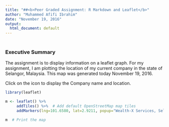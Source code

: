 ```yaml
---
title: "##<b>Peer Graded Assignment: R Markdown and Leaflet</b>"
author: "Muhammed Afifi Ibrahim"
date: "November 19, 2016"
output:
  html_document: default
---
```


### <br><b> Executive Summary</b></br>
The assignment is to display information on a leaflet graph. For my assignment, I am plotting the location of my current company in the state of Selangor, Malaysia. This map was generated today November 19, 2016. 

Click on the icon to display the Company name and location.


```r

library(leaflet)

m <- leaflet() %>%
     addTiles() %>%  # Add default OpenStreetMap map tiles
     addMarkers(lng=101.6580, lat=2.9211, popup="Wealth-X Services, Selangor, Malaysia")

m  # Print the map
```